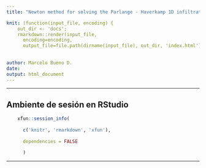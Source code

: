 ```yaml
---
title: "Newton method for solving the Parlange - Haverkamp 1D infiltration equation"

knit: (function(input_file, encoding) {
    out_dir <- 'docs';
    rmarkdown::render(input_file,
      encoding=encoding,
      output_file=file.path(dirname(input_file), out_dir, 'index.html'))})
      
      
author: Marcelo Bueno D.
date: 
output: html_document
---
```


***

## Ambiente de sesión en RStudio

``` r

    xfun::session_info( 
      
      c('knitr', 'rmarkdown', 'xfun'), 
      
      dependencies = FALSE
      
      )


```

***

